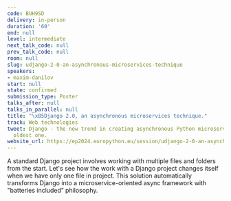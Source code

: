 ```yaml
---
code: BUH9SD
delivery: in-person
duration: '60'
end: null
level: intermediate
next_talk_code: null
prev_talk_code: null
room: null
slug: udjango-2-0-an-asynchronous-microservices-technique
speakers:
- maxim-danilov
start: null
state: confirmed
submission_type: Poster
talks_after: null
talks_in_parallel: null
title: "\xB5Django 2.0, an asynchronous microservices technique."
track: Web technologies
tweet: Django - the new trend in creating asynchronous Python microservices or the
  oldest one.
website_url: https://ep2024.europython.eu/session/udjango-2-0-an-asynchronous-microservices-technique
---
```


A standard Django project involves working with multiple files and folders from the start. Let's see how the work with a Django project changes itself when we have only one file in project. This solution automatically transforms Django into a microservice-oriented async framework with "batteries included” philosophy.
